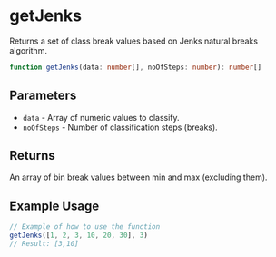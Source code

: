 
<Meta title="Utilities/getJenks" />

# getJenks

Returns a set of class break values based on Jenks natural breaks algorithm.
```ts
function getJenks(data: number[], noOfSteps: number): number[]
```

## Parameters

- `data` - Array of numeric values to classify.
- `noOfSteps` - Number of classification steps (breaks).

## Returns

An array of bin break values between min and max (excluding them).

## Example Usage

```js
// Example of how to use the function
getJenks([1, 2, 3, 10, 20, 30], 3)
// Result: [3,10]